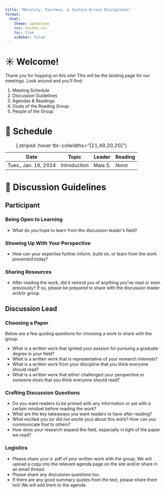 ```yaml
---
title: "Morality, Fairness, & Justice Across Disciplines"
format:
  html:
    theme: sandstone
    css: styles.css
    toc: true
    sidebar: false
---
```


# ☀️ Welcome!

Thank you for hopping on this site! This will be the landing page for our meetings. Look around and you'll find:

1. Meeting Schedule
2. Discussion Guidelines
3. Agendas & Readings
4. Goals of the Reading Group
5. People of the Group

# 📅 Schedule

| Date                 | Topic        | Leader  | Reading  |
|----------------------|--------------|---------|----------|
| Tues., Jan. 16, 2024 | Introduction | Maia S. | *None*   |
: {.striped .hover tbl-colwidths="[11,49,20,20]"}

# 📑 Discussion Guidelines

::: panel-tabset
## Participant

### Being Open to Learning

-   What do you hope to learn from the discussion leader's field?

### Showing Up With Your Perspective

-   How can your expertise further inform, build on, or learn from the work presented today?

### Sharing Resources

-   After reading the work, did it remind you of anything you've read or seen previously? If so, please be prepared to share with the discussion leader and/or group.

## Discussion Lead

### Choosing a Paper
Below are a few guiding questions for choosing a work to share with the group. 

-   What is a written work that ignited your passion for pursuing a graduate degree in your field?
-   What is a written work that is representative of your research interests?
-   What is a written work from your discipline that you think everyone should read?
-   What is a written work that either challenged your perspective or someone elses that you think everyone should read?

### Crafting Discussion Questions

-   Do you want readers to be primed with any information or set with a certain mindset before reading the work?
-   What are the key takeaways you want readers to have after reading?
-   What excited you (or did not excite you) about this work? How can you communicate that to others?
-   How does your research expand the field, especially in light of the paper we read?

### Logistics
-   Please share your a .pdf of your written work with the group. We will upload a copy into the relevant agenda page on the site and/or share in an email thread.
-   Please share any discussion questions too.
-   If there are any good summary quotes from the text, please share them too! We will add them to the agenda.
:::
